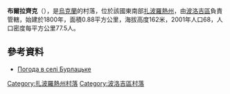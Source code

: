 {{coord|47|34|32|N|36|37|9|E|scale:100000|display=title}}

'''布爾拉齊克'''（{{lang-uk|Бурлацьке}}），是[[烏克蘭|烏克蘭]]的村落，位於該國東南部[[扎波羅熱州|扎波羅熱州]]，由[[波洛吉區|波洛吉區]]負責管轄，始建於1800年，面積0.88平方公里，海拔高度162米，2001年人口68，人口密度每平方公里77.5人。

==參考資料==
* [http://weather.in.ua/ua/zaporozhskaja/2338 Погода в селі Бурлацьке] {{Wayback|url=http://weather.in.ua/ua/zaporozhskaja/2338 |date=20160305083019 }}

[[Category:扎波羅熱州村落|Category:扎波羅熱州村落]]
[[Category:波洛吉區村落|Category:波洛吉區村落]]


{{Zaporizhia-geo-stub}}